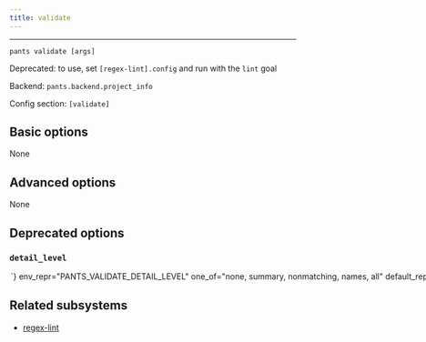 ```yaml
---
title: validate
---
```



---

```
pants validate [args]
```

Deprecated: to use, set `[regex-lint].config` and run with the `lint` goal

Backend: <span className="color--primary">`pants.backend.project_info`</span>

Config section: <span className="color--primary">`[validate]`</span>

<span className={styles.options}>

## Basic options

None

## Advanced options

None

## Deprecated options

### `detail_level`

<Option
  cli_repr={`--validate-detail-level=<DetailLevel>`}
  env_repr="PANTS_VALIDATE_DETAIL_LEVEL"
  one_of="none, summary, nonmatching, names, all"
  default_repr={`nonmatching`}
  removal_version="2.11.0.dev0"
  removal_hint={
    "Use `[regex-lint].detail_level` instead, which behaves the same."
  }
>
  How much detail to emit to the console.
</Option>

## Related subsystems

- [regex-lint](../subsystems/regex-lint.mdx)

</span>

